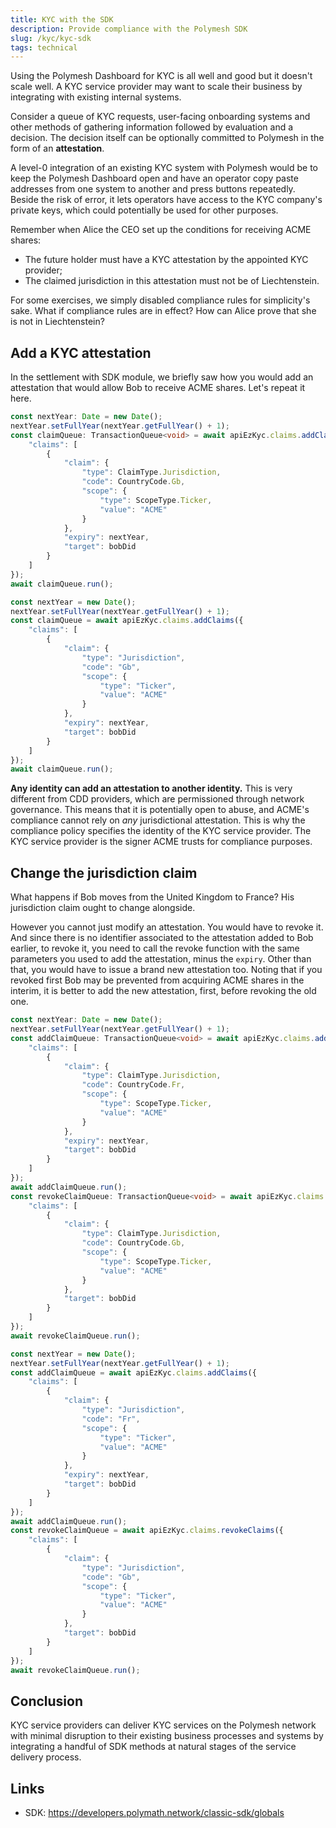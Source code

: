 ```yaml
---
title: KYC with the SDK
description: Provide compliance with the Polymesh SDK
slug: /kyc/kyc-sdk
tags: technical
---
```



Using the Polymesh Dashboard for KYC is all well and good but it doesn't scale well. A KYC service provider may want to scale their business by integrating with existing internal systems.

Consider a queue of KYC requests, user-facing onboarding systems and other methods of gathering information followed by evaluation and a decision. The decision itself can be optionally committed to Polymesh in the form of an **attestation**.

A level-0 integration of an existing KYC system with Polymesh would be to keep the Polymesh Dashboard open and have an operator copy paste addresses from one system to another and press buttons repeatedly. Beside the risk of error, it lets operators have access to the KYC company's private keys, which could potentially be used for other purposes.

Remember when Alice the CEO set up the conditions for receiving ACME shares:

* The future holder must have a KYC attestation by the appointed KYC provider;
* The claimed jurisdiction in this attestation must not be of Liechtenstein.

For some exercises, we simply disabled compliance rules for simplicity's sake. What if compliance rules are in effect? How can Alice prove that she is not in Liechtenstein?

## Add a KYC attestation

In the settlement with SDK module, we briefly saw how you would add an attestation that would allow Bob to receive ACME shares. Let's repeat it here.

<MultiCodeBlock>

```typescript
const nextYear: Date = new Date();
nextYear.setFullYear(nextYear.getFullYear() + 1);
const claimQueue: TransactionQueue<void> = await apiEzKyc.claims.addClaims({
    "claims": [
        {
            "claim": {
                "type": ClaimType.Jurisdiction,
                "code": CountryCode.Gb,
                "scope": {
                    "type": ScopeType.Ticker,
                    "value": "ACME"
                }
            },
            "expiry": nextYear,
            "target": bobDid
        }
    ]
});
await claimQueue.run();
```

```javascript
const nextYear = new Date();
nextYear.setFullYear(nextYear.getFullYear() + 1);
const claimQueue = await apiEzKyc.claims.addClaims({
    "claims": [
        {
            "claim": {
                "type": "Jurisdiction",
                "code": "Gb",
                "scope": {
                    "type": "Ticker",
                    "value": "ACME"
                }
            },
            "expiry": nextYear,
            "target": bobDid
        }
    ]
});
await claimQueue.run();
```

</MultiCodeBlock>

**Any identity can add an attestation to another identity.** This is very different from CDD providers, which are permissioned through network governance. This means that it is potentially open to abuse, and ACME's compliance cannot rely on _any_ jurisdictional attestation. This is why the compliance policy specifies the identity of the KYC service provider. The KYC service provider is the signer ACME trusts for compliance purposes.

## Change the jurisdiction claim

What happens if Bob moves from the United Kingdom to France? His jurisdiction claim ought to change alongside.

However you cannot just modify an attestation. You would have to revoke it. And since there is no identifier associated to the attestation added to Bob earlier, to revoke it, you need to call the revoke function with the same parameters you used to add the attestation, minus the `expiry`. Other than that, you would have to issue a brand new attestation too. Noting that if you revoked first Bob may be prevented from acquiring ACME shares in the interim, it is better to add the new attestation, first, before revoking the old one.

<MultiCodeBlock>

```typescript
const nextYear: Date = new Date();
nextYear.setFullYear(nextYear.getFullYear() + 1);
const addClaimQueue: TransactionQueue<void> = await apiEzKyc.claims.addClaims({
    "claims": [
        {
            "claim": {
                "type": ClaimType.Jurisdiction,
                "code": CountryCode.Fr,
                "scope": {
                    "type": ScopeType.Ticker,
                    "value": "ACME"
                }
            },
            "expiry": nextYear,
            "target": bobDid
        }
    ]
});
await addClaimQueue.run();
const revokeClaimQueue: TransactionQueue<void> = await apiEzKyc.claims.revokeClaims({
    "claims": [
        {
            "claim": {
                "type": ClaimType.Jurisdiction,
                "code": CountryCode.Gb,
                "scope": {
                    "type": ScopeType.Ticker,
                    "value": "ACME"
                }
            },
            "target": bobDid
        }
    ]
});
await revokeClaimQueue.run();
```

```javascript
const nextYear = new Date();
nextYear.setFullYear(nextYear.getFullYear() + 1);
const addClaimQueue = await apiEzKyc.claims.addClaims({
    "claims": [
        {
            "claim": {
                "type": "Jurisdiction",
                "code": "Fr",
                "scope": {
                    "type": "Ticker",
                    "value": "ACME"
                }
            },
            "expiry": nextYear,
            "target": bobDid
        }
    ]
});
await addClaimQueue.run();
const revokeClaimQueue = await apiEzKyc.claims.revokeClaims({
    "claims": [
        {
            "claim": {
                "type": "Jurisdiction",
                "code": "Gb",
                "scope": {
                    "type": "Ticker",
                    "value": "ACME"
                }
            },
            "target": bobDid
        }
    ]
});
await revokeClaimQueue.run();
```

</MultiCodeBlock>

## Conclusion

KYC service providers can deliver KYC services on the Polymesh network with minimal disruption to their existing business processes and systems by integrating a handful of SDK methods at natural stages of the service delivery process.

## Links

- SDK: https://developers.polymath.network/classic-sdk/globals
